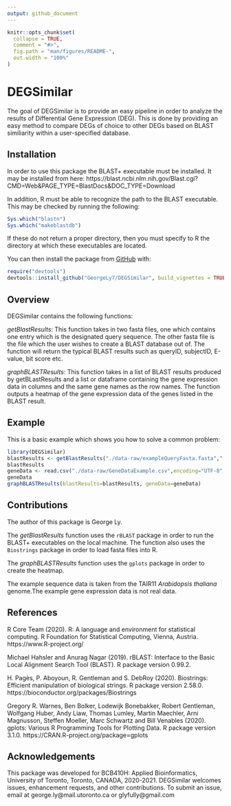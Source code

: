 ```yaml
---
output: github_document
---
```


<!-- README.md is generated from README.Rmd. Please edit that file -->

```r
knitr::opts_chunk$set(
  collapse = TRUE,
  comment = "#>",
  fig.path = "man/figures/README-",
  out.width = "100%"
)
```

# DEGSimilar

<!-- badges: start -->
<!-- badges: end -->

The goal of DEGSimilar is to provide an easy pipeline in order to analyze the results of Differential Gene Expression (DEG).
This is done by providing an easy method to compare DEGs of choice to other DEGs based on BLAST similiarity within a user-specified
database.

## Installation

In order to use this package the BLAST+ executable must be installed. It may be installed from here:
https://blast.ncbi.nlm.nih.gov/Blast.cgi?CMD=Web&PAGE_TYPE=BlastDocs&DOC_TYPE=Download

In addition, R must be able to recognize the path to the BLAST executable. This may be checked by running the following:

```r
Sys.which("blastn")
Sys.which("makeblastdb")
```

If these do not return a proper directory, then you must specify to R the directory at which these executables are located.

You can then install the package from [GitHub](https://github.com/) with:

``` r
require("devtools")
devtools::install_github("GeorgeLy7/DEGSimilar", build_vignettes = TRUE)
```



## Overview

DEGSimilar contains the following functions:

  *getBlastResults*: This function takes in two fasta files, one which contains one entry which is the designated query sequence.
    The other fasta file is the file which the user wishes to create a BLAST database out of. The function will return the typical
    BLAST results such as queryID, subjectID, E-value, bit score etc.
    
  
  *graphBLASTResults*: This function takes in a list of BLAST results produced by getBLastResults and a list or dataframe containing the 
    gene expression data in columns and the same gene names as the row names. The function outputs a heatmap of the gene expression data
    of the genes listed in the BLAST result.

## Example

This is a basic example which shows you how to solve a common problem:

```r
library(DEGSimilar)
blastResults <- getBlastResults("./data-raw/exampleQueryFasta.fasta","./data-raw/exampleDatabase.fasta",dbType="nucl", userFastaType="prot")
blastResults
geneData <- read.csv("./data-raw/GeneDataExample.csv",encoding="UTF-8",row.names=1)
geneData
graphBLASTResults(blastResults=blastResults, geneData=geneData)

```

## Contributions

The author of this package is George Ly. 

The *getBlastResults* function uses the `rBLAST` package in order to run the BLAST+ executables on the local machine. The function also uses the `Biostrings` package in order to load fasta files into R.

The *graphBLASTResults* function uses the `gplots` package in order to create the heatmap.

The example sequence data is taken from the TAIR11 *Arabidopsis thaliana* genome.The example gene expression data is not real data.

## References

R Core Team (2020). R: A language and environment for statistical computing. R Foundation for Statistical Computing, Vienna, Austria. https://www.R-project.org/

Michael Hahsler and Anurag Nagar (2019). rBLAST: Interface to the Basic Local Alignment Search Tool (BLAST). R package version
  0.99.2.
  
H. Pagès, P. Aboyoun, R. Gentleman and S. DebRoy (2020). Biostrings: Efficient manipulation of biological strings. R package
  version 2.58.0. https://bioconductor.org/packages/Biostrings

Gregory R. Warnes, Ben Bolker, Lodewijk Bonebakker, Robert Gentleman, Wolfgang Huber, Andy Liaw, Thomas Lumley, Martin Maechler,
  Arni Magnusson, Steffen Moeller, Marc Schwartz and Bill Venables (2020). gplots: Various R Programming Tools for Plotting Data. R
  package version 3.1.0. https://CRAN.R-project.org/package=gplots


## Acknowledgements

This package was developed for BCB410H: Applied Bioinformatics, University of Toronto, Toronto, CANADA, 2020-2021. DEGSimilar welcomes issues, enhancement requests, and other contributions. To submit an issue, email at george.ly@mail.utoronto.ca or glyfully@gmail.com

